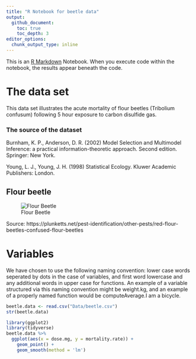 ```yaml
---
title: "R Notebook for beetle data"
output: 
  github_document:
    toc: true
    toc_depth: 3
editor_options:
  chunk_output_type: inline
---
```


This is an [R Markdown](http://rmarkdown.rstudio.com) Notebook. When you execute code within the notebook, the results appear beneath the code. 

# The data set
This data set illustrates the acute mortality of flour beetles (Tribolium confusum) following 5 hour exposure to carbon disulfide gas.

### The source of the dataset
Burnham, K. P., Anderson, D. R. (2002) Model Selection and Multimodel Inference: a practical information-theoretic approach. Second edition. Springer: New York.

Young, L. J., Young, J. H. (1998) Statistical Ecology. Kluwer Academic Publishers: London.

## Flour beetle

![Flour Beetle](Graphics/Red-flour-beetle.jpg)

Source: https://plunketts.net/pest-identification/other-pests/red-flour-beetles-confused-flour-beetles

# Variables

We have chosen to use the following naming convention: lower case words seperated by dots in the case of variables, and first word lowercase and any additional words in upper case for functions. An example of a variable structured via this naming convention might be weight.kg, and an example of a properly named function would be computeAverage.I am a bicycle.

```r
beetle.data <- read.csv("Data/beetle.csv")
str(beetle.data)
```


```r
library(ggplot2)
library(tidyverse)
beetle.data %>%
  ggplot(aes(x = dose.mg, y = mortality.rate)) +
    geom_point() +
    geom_smooth(method = 'lm')

```

